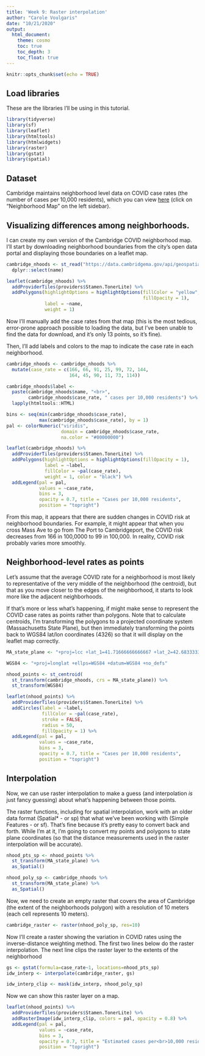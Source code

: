 ```yaml
---
title: 'Week 9: Raster interpolation'
author: "Carole Voulgaris"
date: "10/21/2020"
output: 
  html_document:
    theme: cosmo
    toc: true
    toc_depth: 3
    toc_float: true
---
```


```r
knitr::opts_chunk$set(echo = TRUE)
```


## Load libraries

These are the libraries I'll be using in this tutorial. 

```r
library(tidyverse)
library(sf)
library(leaflet)
library(htmltools)
library(htmlwidgets)
library(raster)
library(gstat)
library(spatial)
```


## Dataset

Cambridge maintains neighborhood level data on COVID case rates (the number of cases per 10,000 residents), which you can view [here](https://cityofcambridge.shinyapps.io/COVID19/) (click on "Neighborhood Map" on the left sidebar). 

## Visualizing differences among neighborhoods.

I can create my own version of the Cambridge COVID neighborhood map. I'll start by downloading neighborhood boundaries from the city's open data portal and displaying those boundaries on a leaflet map.

```r
cambridge_nhoods <- st_read("https://data.cambridgema.gov/api/geospatial/4ys2-ebga?method=export&format=GeoJSON", quiet = TRUE) %>%
  dplyr::select(name)

leaflet(cambridge_nhoods) %>%
  addProviderTiles(providers$Stamen.TonerLite) %>%
  addPolygons(highlightOptions = highlightOptions(fillColor = "yellow", 
                                                  fillOpacity = 1),
              label = ~name, 
              weight = 1) 
```

Now I'll manually add the case rates from that map (this is the most tedious, error-prone approach possible to loading the data, but I've been unable to find the data for download, and it's only 13 points, so it's fine). 

Then, I'll add labels and colors to the map to indicate the case rate in each neighborhood.

```r
cambridge_nhoods <- cambridge_nhoods %>%
  mutate(case_rate = c(166, 66, 91, 25, 99, 72, 144, 
                       164, 45, 90, 11, 73, 114))

cambridge_nhoods$label <- 
  paste(cambridge_nhoods$name, "<br>", 
        cambridge_nhoods$case_rate, " cases per 10,000 residents") %>% 
  lapply(htmltools::HTML)

bins <- seq(min(cambridge_nhoods$case_rate),
            max(cambridge_nhoods$case_rate), by = 1)
pal <- colorNumeric("viridis", 
                    domain = cambridge_nhoods$case_rate,
                    na.color = "#00000000")

leaflet(cambridge_nhoods) %>%
  addProviderTiles(providers$Stamen.TonerLite) %>%
  addPolygons(highlightOptions = highlightOptions(fillOpacity = 1),
              label = ~label,
              fillColor = ~pal(case_rate),
              weight = 1, color = "black") %>% 
  addLegend(pal = pal, 
            values = ~case_rate,
            bins = 3,
            opacity = 0.7, title = "Cases per 10,000 residents",
            position = "topright")
```

From this map, it appears that there are sudden changes in COVID risk at neighborhood boundaries. For example, it might appear that when you cross Mass Ave to go from The Port to Cambridgeport, the COVID risk decreases from 166 in 100,0000 to 99 in 100,000. In reality, COVID risk probably varies more smoothly. 

## Neighborhood-level rates as points

Let's assume that the average COVID rate for a neighborhood is most likely to representative of the very middle of the neighborhood (the centroid), but that as you move closer to the edges of the neighborhood, it starts to look more like the adjacent neighborhoods. 

If that's more or less what's happening, if might make sense to represent the COVID case rates as points rather than polygons. Note that to calculate centroids, I'm transforming the polygons to a projected coordinate system (Massachusetts State Plane), but then immediately transforming the points back to WGS84 lat/lon coordinates (4326) so that it will display on the leaflet map correctly.

```r
MA_state_plane <- "+proj=lcc +lat_1=41.71666666666667 +lat_2=42.68333333333333 +lat_0=41 +lon_0=-71.5 +x_0=200000 +y_0=750000 +ellps=GRS80 +units=m +no_defs "

WGS84 <- "+proj=longlat +ellps=WGS84 +datum=WGS84 +no_defs"

nhood_points <- st_centroid(
  st_transform(cambridge_nhoods, crs = MA_state_plane)) %>%
  st_transform(WGS84)

leaflet(nhood_points) %>%
  addProviderTiles(providers$Stamen.TonerLite) %>%
  addCircles(label = ~label,
             fillColor = ~pal(case_rate),
             stroke = FALSE, 
             radius = 50, 
             fillOpacity = 1) %>% 
  addLegend(pal = pal, 
            values = ~case_rate,
            bins = 3,
            opacity = 0.7, title = "Cases per 10,000 residents",
            position = "topright")
```

## Interpolation

Now, we can use raster interpolation to make a guess (and interpolation _is_ just fancy guessing) about what's happening between those points.

The raster functions, including for spatial interpolation, work with an older data format (Spatial* - or sp) that what we've been working with (Simple Features - or sf). That's fine because it's pretty easy to convert back and forth. While I'm at it, I'm going to convert my points  and polygons to state plane coordinates (so that the distance measurements used in the raster interpolation will be accurate).

```r
nhood_pts_sp <- nhood_points %>%
  st_transform(MA_state_plane) %>%
  as_Spatial()

nhood_poly_sp <- cambridge_nhoods %>%
  st_transform(MA_state_plane) %>%
  as_Spatial()
```


Now, we need to create an empty raster that covers the area of Cambridge (the extent of the neighborhoods polygon) with a resolution of 10 meters (each cell represents 10 meters).

```r
cambridge_raster <- raster(nhood_poly_sp, res=10)
```

Now I'll create a raster showing the variation in COVID rates using the inverse-distance weighting method. The first two lines below do the raster interpolation. The next line clips the raster layer to the extents of the neighborhood 

```r
gs <- gstat(formula=case_rate~1, locations=nhood_pts_sp)
idw_interp <- interpolate(cambridge_raster, gs)

idw_interp_clip <- mask(idw_interp, nhood_poly_sp)
```

Now we can show this raster layer on a map.

```r
leaflet(nhood_points) %>%
  addProviderTiles(providers$Stamen.TonerLite) %>%
  addRasterImage(idw_interp_clip, colors = pal, opacity = 0.8) %>% 
  addLegend(pal = pal, 
            values = ~case_rate,
            bins = 3,
            opacity = 0.7, title = "Estimated cases per<br>10,000 residents",
            position = "topright")

```

